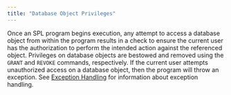 ```yaml
---
title: "Database Object Privileges"
---
```


<div id="database_object_privileges" class="registered_link"></div>


Once an SPL program begins execution, any attempt to access a database object from within the program results in a check to ensure the current user has the authorization to perform the intended action against the referenced object. Privileges on database objects are bestowed and removed using the `GRANT` and `REVOKE` commands, respectively. If the current user attempts unauthorized access on a database object, then the program will throw an exception. See [Exception Handling](../../05_control_structures/#exception_handling) for information about exception handling.
